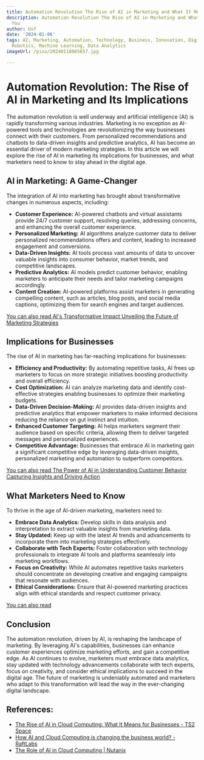 ```yaml
---
title: Automation Revolution The Rise of AI in Marketing and What It Means for You
description: Automation Revolution The Rise of AI in Marketing and What It Means for
  You
author: Usf
date: '2024-01-06'
tags: AI, Marketing, Automation, Technology, Business, Innovation, Digital Transformation,
  Robotics, Machine Learning, Data Analytics
imageUrl: /pixa/20240118065657.jpg

---
```

# Automation Revolution: The Rise  of AI in Marketing and Its  Implications

The automation revolution is well underway and artificial  intelligence (AI) is rapidly transforming various industries. Marketing is no exception as  AI-powered tools  and technologies are revolutionizing the way businesses connect with their customers. From personalized recommendations  and chatbots to data-driven insights and predictive analytics, AI has  become  an essential driver  of modern marketing  strategies. In  this article we will explore the rise  of AI in marketing its implications for businesses, and what marketers need to know to stay  ahead in the digital age.

## AI in Marketing:  A Game-Changer

The integration of AI into marketing has  brought  about transformative changes in  numerous aspects, including:
-  **Customer Experience:** AI-powered chatbots and virtual assistants provide 24/7 customer support, resolving queries,  addressing concerns, and enhancing the overall customer  experience.
- **Personalized Marketing:** AI algorithms analyze customer data to deliver personalized recommendations offers and content, leading to increased engagement and conversions.
- **Data-Driven Insights:** AI tools  process vast amounts of data  to uncover valuable insights into consumer behavior, market trends, and competitive landscapes.
- **Predictive Analytics:** AI models predict customer behavior,  enabling  marketers to anticipate their needs and tailor marketing campaigns accordingly.
- **Content Creation:** AI-powered platforms assist marketers in  generating compelling content,  such as articles, blog posts, and social media captions, optimizing them for search engines and target audiences.

[You can also read AI's  Transformative Impact Unveiling the Future of Marketing Strategies](AI%27s%20Transformative%20Impact%20Unveiling%20the%20Future%20of%20Marketing%20Strategies)


## Implications for Businesses

The rise of AI in marketing has far-reaching implications for businesses:
- **Efficiency and Productivity:** By automating repetitive  tasks,  AI frees up marketers to focus on more strategic initiatives boosting productivity and overall efficiency.
- **Cost Optimization:** AI can analyze marketing data and identify  cost-effective strategies enabling businesses to  optimize their marketing budgets.
- **Data-Driven Decision-Making:** AI provides data-driven insights and predictive analytics that empower marketers to make informed decisions reducing the reliance on gut instinct and intuition.
- **Enhanced Customer Targeting:** AI helps marketers segment their audience based on specific criteria, allowing them  to deliver targeted messages and personalized experiences.
- **Competitive Advantage:**  Businesses that embrace AI  in marketing gain a  significant competitive edge by leveraging data-driven insights,  personalized marketing and  automation to outperform competitors.

[You can also read The Power of  AI in Understanding Customer Behavior Capturing Insights and  Driving Action](The%20Power%20of%20AI%20in%20Understanding%20Customer%20Behavior%20Capturing%20Insights%20and%20Driving%20Action)


## What Marketers Need to Know

To  thrive in  the age of AI-driven marketing, marketers need to:
- **Embrace Data Analytics:** Develop skills  in data analysis and interpretation to extract valuable insights from marketing data.
- **Stay Updated:** Keep  up with the  latest AI trends and  advancements to incorporate them into marketing strategies effectively.
-  **Collaborate with Tech Experts:**  Foster collaboration with technology professionals to integrate AI tools and platforms  seamlessly into marketing  workflows.
- **Focus on Creativity:** While AI automates repetitive tasks marketers should concentrate on developing creative and engaging campaigns that resonate with audiences.
- **Ethical Considerations:** Ensure that AI-powered marketing practices align with ethical standards and respect customer privacy.

[You can also read ]()


##  Conclusion

The automation  revolution, driven by AI, is reshaping the landscape of marketing. By leveraging AI's capabilities, businesses  can enhance customer experiences optimize marketing efforts, and gain a competitive edge. As AI continues to  evolve, marketers must embrace data analytics, stay updated with technology advancements collaborate with tech experts, focus on creativity, and consider  ethical implications to succeed in the digital age.  The future of marketing  is undeniably automated and marketers who adapt to this transformation will lead the way in the ever-changing digital landscape.

## References:
- [The Rise of AI in Cloud Computing: What It Means for Businesses - TS2 Space](https://ts2.space/en/the-rise-of-ai-in-cloud-computing-what-it-means-for-businesses/)
- [How AI and Cloud Computing is changing the business world? - RaftLabs](https://www.raftlabs.co/blog/how-ai-and-cloud-computing-is-changing-the-business-world)
- [The Role of AI in Cloud Computing | Nutanix](https://www.nutanix.com/theforecastbynutanix/technology/ai-in-the-cloud)
